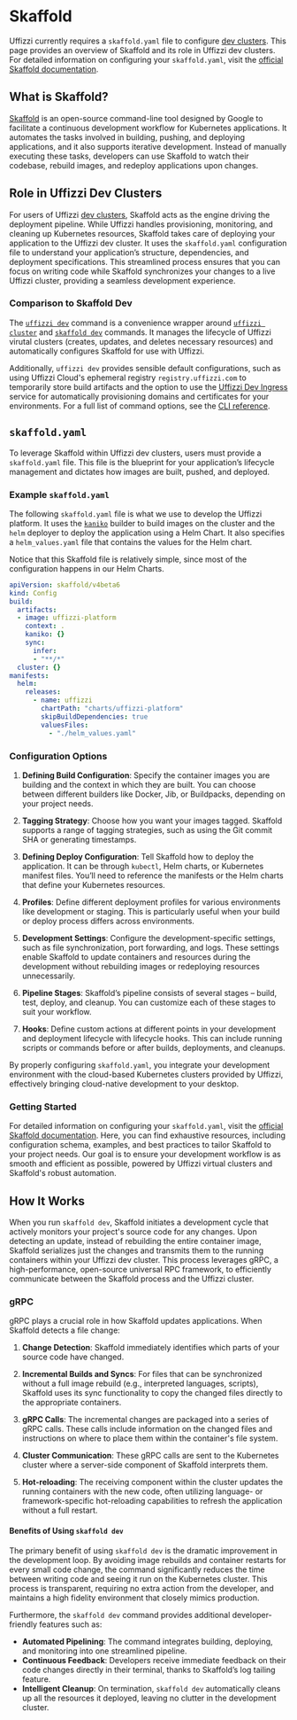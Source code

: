# Skaffold

Uffizzi currently requires a `skaffold.yaml` file to configure [dev clusters](/core-concepts/ephemeral-environments/dev-clusters). This page provides an overview of Skaffold and its role in Uffizzi dev clusters. For detailed information on configuring your `skaffold.yaml`, visit the [official Skaffold documentation](https://skaffold.dev/).

## What is Skaffold?

[Skaffold](https://skaffold.dev) is an open-source command-line tool designed by Google to facilitate a continuous development workflow for Kubernetes applications. It automates the tasks involved in building, pushing, and deploying applications, and it also supports iterative development. Instead of manually executing these tasks, developers can use Skaffold to watch their codebase, rebuild images, and redeploy applications upon changes.

## Role in Uffizzi Dev Clusters

For users of Uffizzi [dev clusters](/core-concepts/ephemeral-environments/dev-clusters), Skaffold acts as the engine driving the deployment pipeline. While Uffizzi handles provisioning, monitoring, and cleaning up Kubernetes resources, Skaffold takes care of deploying your application to the Uffizzi dev cluster. It uses the `skaffold.yaml` configuration file to understand your application’s structure, dependencies, and deployment specifications. This streamlined process ensures that you can focus on writing code while Skaffold synchronizes your changes to a live Uffizzi cluster, providing a seamless development experience.

### Comparison to Skaffold Dev

The [`uffizzi dev`](/cli/commands/dev) command is a convenience wrapper around [`uffizzi cluster`](/cli/commands/cluster) and 
[`skaffold dev`](https://skaffold.dev/workflows/dev/) commands. It manages the lifecycle of Uffizzi 
virutal clusters (creates, updates, and deletes necessary resources) and automatically configures Skaffold 
for use with Uffizzi.  

Additionally, `uffizzi dev` provides sensible default configurations, such as using Uffizzi Cloud's ephemeral registry 
`registry.uffizzi.com` to temporarily store build artifacts and the option to use the 
[Uffizzi Dev Ingress](/dev-environments/dev-ingress) service for automatically provisioning domains and certificates for your 
environments. For a full list of command options, see the [CLI reference](/cli/commands/dev).

## `skaffold.yaml`

To leverage Skaffold within Uffizzi dev clusters, users must provide a `skaffold.yaml` file. This file is the blueprint for your application’s lifecycle management and dictates how images are built, pushed, and deployed.  

### Example `skaffold.yaml`

The following `skaffold.yaml` file is what we use to develop the Uffizzi platform. It uses the [`kaniko`](https://skaffold.dev/builders/builder-types/docker/#dockerfile-in-cluster-with-kaniko) builder to build 
images on the cluster and the `helm` deployer to deploy the application using a Helm Chart. It also specifies a `helm_values.yaml` file that 
contains the values for the Helm chart.  

Notice that this Skaffold file is relatively simple, since most of the configuration happens in our Helm Charts.  



```yaml filename="skaffold.yaml"
apiVersion: skaffold/v4beta6
kind: Config
build:
  artifacts:
  - image: uffizzi-platform
    context: .
    kaniko: {}
    sync:
      infer:
      - "**/*"
  cluster: {}
manifests:
  helm:
    releases:
      - name: uffizzi
        chartPath: "charts/uffizzi-platform"
        skipBuildDependencies: true
        valuesFiles:
          - "./helm_values.yaml"
```

### Configuration Options

1. **Defining Build Configuration**: Specify the container images you are building and the context in which they are built. You can choose between different builders like Docker, Jib, or Buildpacks, depending on your project needs.

2. **Tagging Strategy**: Choose how you want your images tagged. Skaffold supports a range of tagging strategies, such as using the Git commit SHA or generating timestamps.

3. **Defining Deploy Configuration**: Tell Skaffold how to deploy the application. It can be through `kubectl`, Helm charts, or Kubernetes manifest files. You’ll need to reference the manifests or the Helm charts that define your Kubernetes resources.

4. **Profiles**: Define different deployment profiles for various environments like development or staging. This is particularly useful when your build or deploy process differs across environments.

5. **Development Settings**: Configure the development-specific settings, such as file synchronization, port forwarding, and logs. These settings enable Skaffold to update containers and resources during the development without rebuilding images or redeploying resources unnecessarily.

6. **Pipeline Stages**: Skaffold’s pipeline consists of several stages – build, test, deploy, and cleanup. You can customize each of these stages to suit your workflow.

7. **Hooks**: Define custom actions at different points in your development and deployment lifecycle with lifecycle hooks. This can include running scripts or commands before or after builds, deployments, and cleanups.

By properly configuring `skaffold.yaml`, you integrate your development environment with the cloud-based Kubernetes clusters provided by Uffizzi, effectively bringing cloud-native development to your desktop.

### Getting Started

For detailed information on configuring your `skaffold.yaml`, visit the [official Skaffold documentation](https://skaffold.dev/). Here, you can find exhaustive resources, including configuration schema, examples, and best practices to tailor Skaffold to your project needs. Our goal is to ensure your development workflow is as smooth and efficient as possible, powered by Uffizzi virtual clusters and Skaffold's robust automation.

## How It Works

When you run `skaffold dev`, Skaffold initiates a development cycle that actively monitors your project's source code for any changes. Upon detecting an update, instead of rebuilding the entire container image, Skaffold serializes just the changes and transmits them to the running containers within your Uffizzi dev cluster. This process leverages gRPC, a high-performance, open-source universal RPC framework, to efficiently communicate between the Skaffold process and the Uffizzi cluster.

### gRPC

gRPC plays a crucial role in how Skaffold updates applications. When Skaffold detects a file change:

1. **Change Detection**: Skaffold immediately identifies which parts of your source code have changed.

2. **Incremental Builds and Syncs**: For files that can be synchronized without a full image rebuild (e.g., interpreted languages, scripts), Skaffold uses its sync functionality to copy the changed files directly to the appropriate containers.

3. **gRPC Calls**: The incremental changes are packaged into a series of gRPC calls. These calls include information on the changed files and instructions on where to place them within the container's file system.

4. **Cluster Communication**: These gRPC calls are sent to the Kubernetes cluster where a server-side component of Skaffold interprets them.

5. **Hot-reloading**: The receiving component within the cluster updates the running containers with the new code, often utilizing language- or framework-specific hot-reloading capabilities to refresh the application without a full restart.

#### Benefits of Using `skaffold dev`

The primary benefit of using `skaffold dev` is the dramatic improvement in the development loop. By avoiding image rebuilds and container restarts for every small code change, the command significantly reduces the time between writing code and seeing it run on the Kubernetes cluster. This process is transparent, requiring no extra action from the developer, and maintains a high fidelity environment that closely mimics production.

Furthermore, the `skaffold dev` command provides additional developer-friendly features such as:

- **Automated Pipelining**: The command integrates building, deploying, and monitoring into one streamlined pipeline.
- **Continuous Feedback**: Developers receive immediate feedback on their code changes directly in their terminal, thanks to Skaffold’s log tailing feature.
- **Intelligent Cleanup**: On termination, `skaffold dev` automatically cleans up all the resources it deployed, leaving no clutter in the development cluster.

